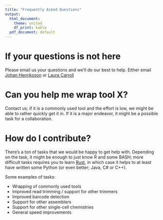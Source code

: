 ```yaml
---
title: "Frequently Asked Questions"
output:
  html_document:
    theme: united
    df_print: kable
  pdf_document: default
---
```



# If your questions is not here
Please email us your questions and we'll do our best to help. Either
email [Johan Henriksson](mailto:johan.henriksson@umu.se)
or [Laura Carroll](mailto:laura.carroll@umu.se)

# Can you help me wrap tool X?
Contact us; if it is a commonly used tool and the effort is low, we might be
able to rather quickly get it in. If it is a major endeavor, it might be a possible
task for a collaboration.

# How do I contribute?
There's a ton of tasks that we would be happy to get help with. Depending on the task,
it might be enough to just know R and some BASH; more difficult tasks requires you
to learn [Rust](https://www.rust-lang.org), in which case it helps to at least have
written some Python (or even better; Java, C# or C++).

Some examples of tasks:

* Wrapping of commonly used tools
* Improved read trimming / support for other trimmers
* Improved barcode detection
* Support for other assemblers
* Support for other single-cell chemistries
* General speed improvements

